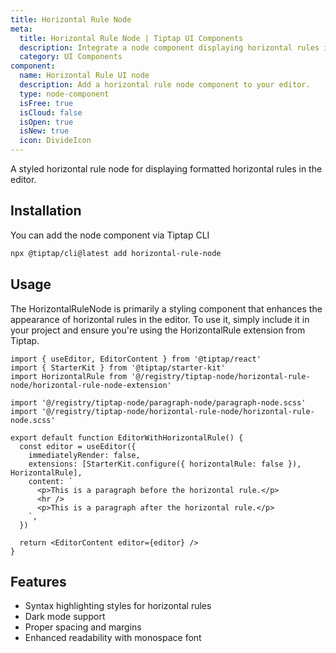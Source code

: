```yaml
---
title: Horizontal Rule Node
meta:
  title: Horizontal Rule Node | Tiptap UI Components
  description: Integrate a node component displaying horizontal rules in your Tiptap Editor. More in our docs!
  category: UI Components
component:
  name: Horizontal Rule UI node
  description: Add a horizontal rule node component to your editor.
  type: node-component
  isFree: true
  isCloud: false
  isOpen: true
  isNew: true
  icon: DivideIcon
---
```



A styled horizontal rule node for displaying formatted horizontal rules in the editor.

<CodeDemo isScrollable src="https://template.tiptap.dev/preview/tiptap-node/horizontal-rule-node" />

## Installation

You can add the node component via Tiptap CLI

```bash
npx @tiptap/cli@latest add horizontal-rule-node
```

## Usage

The HorizontalRuleNode is primarily a styling component that enhances the appearance of horizontal rules in the editor. To use it, simply include it in your project and ensure you're using the HorizontalRule extension from Tiptap.

```tsx
import { useEditor, EditorContent } from '@tiptap/react'
import { StarterKit } from '@tiptap/starter-kit'
import HorizontalRule from '@/registry/tiptap-node/horizontal-rule-node/horizontal-rule-node-extension'

import '@/registry/tiptap-node/paragraph-node/paragraph-node.scss'
import '@/registry/tiptap-node/horizontal-rule-node/horizontal-rule-node.scss'

export default function EditorWithHorizontalRule() {
  const editor = useEditor({
    immediatelyRender: false,
    extensions: [StarterKit.configure({ horizontalRule: false }), HorizontalRule],
    content: `
      <p>This is a paragraph before the horizontal rule.</p>
      <hr />
      <p>This is a paragraph after the horizontal rule.</p>
    `,
  })

  return <EditorContent editor={editor} />
}
```

## Features

- Syntax highlighting styles for horizontal rules
- Dark mode support
- Proper spacing and margins
- Enhanced readability with monospace font

